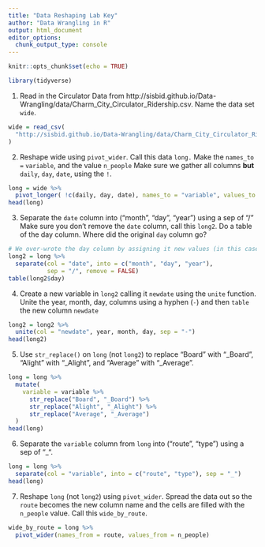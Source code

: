 ```yaml
---
title: "Data Reshaping Lab Key"
author: "Data Wrangling in R"
output: html_document
editor_options: 
  chunk_output_type: console
---
```


```r
knitr::opts_chunk$set(echo = TRUE)
```

```r
library(tidyverse)
```

1.  Read in the Circulator Data from http://sisbid.github.io/Data-Wrangling/data/Charm_City_Circulator_Ridership.csv.  Name the data set `wide`.

```r
wide = read_csv(
  "http://sisbid.github.io/Data-Wrangling/data/Charm_City_Circulator_Ridership.csv"
)
```

2. Reshape wide using `pivot_wider`. Call this data `long.`  Make the `names_to = `
`variable`, and the value `n_people`  Make sure we gather all columns **but**
`daily`, `day`, `date`, using the `!`.

```r
long = wide %>% 
  pivot_longer( !c(daily, day, date), names_to = "variable", values_to = "n_people")
head(long)
```

3.  Separate the `date` column into ("month", "day", "year") using a sep of "/"
Make sure you don't remove the `date` column, call this `long2`.  Do a table of the day column.  Where did the original `day` column go?

```r
# We over-wrote the day column by assigning it new values (in this case, calendar "day")
long2 = long %>%
  separate(col = "date", into = c("month", "day", "year"),
           sep = "/", remove = FALSE)
table(long2$day)
```

4. Create a new variable in `long2` calling it `newdate` using the `unite` function.  Unite the year, month, day, columns using a hyphen (`-`) and then `table` the new column `newdate`

```r
long2 = long2 %>%
  unite(col = "newdate", year, month, day, sep = "-")
head(long2)
```

5. Use `str_replace()` on `long` (not `long2`) to replace "Board" with "_Board", "Alight" with "_Alight", and "Average" with "_Average".

```r
long = long %>% 
  mutate(
    variable = variable %>% 
      str_replace("Board", "_Board") %>% 
      str_replace("Alight", "_Alight") %>% 
      str_replace("Average", "_Average") 
  )
head(long)
```

6.  Separate the `variable` column from `long` into ("route", "type") using a sep of "_".

```r
long = long %>%
  separate(col = "variable", into = c("route", "type"), sep = "_")
head(long)
```

7. Reshape `long` (not `long2`) using `pivot_wider`.  Spread the data out so the `route` becomes the new column name and the cells are filled with the `n_people` value.  Call this `wide_by_route`.

```r
wide_by_route = long %>% 
  pivot_wider(names_from = route, values_from = n_people)
```
